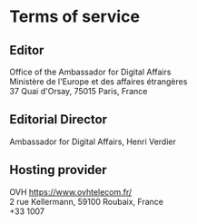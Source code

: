 # Terms of service

## Editor

Office of the Ambassador for Digital Affairs  
Ministère de l'Europe et des affaires étrangères  
37 Quai d'Orsay, 75015 Paris, France

## Editorial Director

Ambassador for Digital Affairs, Henri Verdier

## Hosting provider

OVH
https://www.ovhtelecom.fr/  
2 rue Kellermann, 59100 Roubaix, France  
+33 1007
